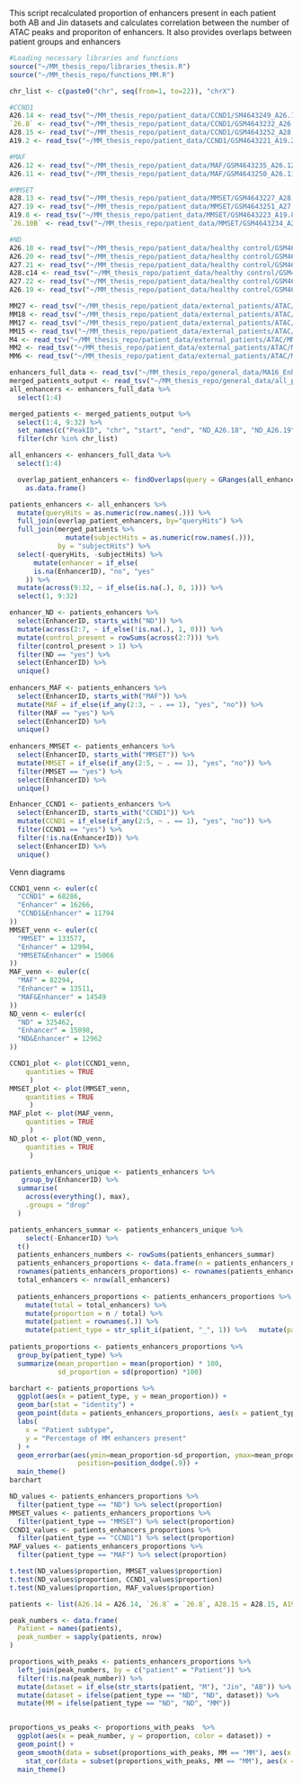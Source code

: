 This script recalculated proportion of enhancers present in each patient both AB and Jin datasets and calculates correlation between the number of ATAC peaks and proporiton of enhancers. It also provides overlaps between patient groups and enhancers 

```r
#Loading necessary libraries and functions
source("~/MM_thesis_repo/libraries_thesis.R")
source("~/MM_thesis_repo/functions_MM.R")
```

```r
chr_list <- c(paste0("chr", seq(from=1, to=22)), "chrX")
```

```r
#CCND1
A26.14 <- read_tsv("~/MM_thesis_repo/patient_data/CCND1/SM4643249_A26.14.narrowPeak.bed")
`26.8` <- read_tsv("~/MM_thesis_repo/patient_data/CCND1/GSM4643232_A26.8.narrowPeak.bed")
A28.15 <- read_tsv("~/MM_thesis_repo/patient_data/CCND1/GSM4643252_A28.15.narrowPeak.bed")
A19.2 <- read_tsv("~/MM_thesis_repo/patient_data/CCND1/GSM4643221_A19.2.narrowPeak.bed")

#MAF
A26.12 <- read_tsv("~/MM_thesis_repo/patient_data/MAF/GSM4643235_A26.12.narrowPeak.bed")
A26.11 <- read_tsv("~/MM_thesis_repo/patient_data/MAF/GSM4643250_A26.11.narrowPeak.bed")

#MMSET
A28.13 <- read_tsv("~/MM_thesis_repo/patient_data/MMSET/GSM4643227_A28.13.narrowPeak.bed")
A27.19 <- read_tsv("~/MM_thesis_repo/patient_data/MMSET/GSM4643251_A27.19.narrowPeak.bed")
A19.8 <- read_tsv("~/MM_thesis_repo/patient_data/MMSET/GSM4643223_A19.8.narrowPeak.bed")
`26.10B` <- read_tsv("~/MM_thesis_repo/patient_data/MMSET/GSM4643234_A26.10B.narrowPeak.bed")

#ND 
A26.18 <- read_tsv("~/MM_thesis_repo/patient_data/healthy control/GSM4643240_A26.18.narrowPeak.bed")
A26.20 <- read_tsv("~/MM_thesis_repo/patient_data/healthy control/GSM4643242_A26.20.narrowPeak.bed")
A27.21 <- read_tsv("~/MM_thesis_repo/patient_data/healthy control/GSM4643243_A27.21.narrowPeak.bed")
A28.c14 <- read_tsv("~/MM_thesis_repo/patient_data/healthy control/GSM4643228_A28c.14.narrowPeak.bed")
A27.22 <- read_tsv("~/MM_thesis_repo/patient_data/healthy control/GSM4643244_A27.22.narrowPeak.bed")
A26.19 <- read_tsv("~/MM_thesis_repo/patient_data/healthy control/GSM4643241_A26.19.narrowPeak.bed")

MM27 <- read_tsv("~/MM_thesis_repo/patient_data/external_patients/ATAC/MM27_peaks.bed")
MM18 <- read_tsv("~/MM_thesis_repo/patient_data/external_patients/ATAC/MM18_peaks.bed")
MM17 <- read_tsv("~/MM_thesis_repo/patient_data/external_patients/ATAC/MM17_peaks.bed")
MM15 <- read_tsv("~/MM_thesis_repo/patient_data/external_patients/ATAC/MM15_peaks.bed")
M4 <- read_tsv("~/MM_thesis_repo/patient_data/external_patients/ATAC/MM4_peaks.bed")
MM2 <- read_tsv("~/MM_thesis_repo/patient_data/external_patients/ATAC/MM2_peaks.bed")
MM6 <- read_tsv("~/MM_thesis_repo/patient_data/external_patients/ATAC/MM5_peaks.bed")
```

```r
enhancers_full_data <- read_tsv("~/MM_thesis_repo/general_data/MA16_Enhancers_final_final.txt")
merged_patients_output <- read_tsv("~/MM_thesis_repo/general_data/all_patients_merged_macs2.txt")
all_enhancers <- enhancers_full_data %>%
  select(1:4)
```

```r
merged_patients <- merged_patients_output %>%
  select(1:4, 9:32) %>%
  set_names(c("PeakID", "chr", "start", "end", "ND_A26.18", "ND_A26.19", "ND_A26.20", "ND_A27.21", "ND_A27.22", "ND_A28.c14", "MMSET_A19.8", "MMSET_A28.13", "MMSET_26.10B", "MMSET_A27.19", "CCND1_A19.2", "CCND1_26.8", "CCND1_A28.15", "CCND1_A26.14", "MAF_A26.12", "MAF_A26.11", "CCND1_MM15", "MMSET_MM17", "MMSET_MM18", "CCND1_MM27", "MMSET_MM2", "CCND1_MM3", "CCND1_M4", "CCND1_MM6")) %>%
  filter(chr %in% chr_list)

all_enhancers <- enhancers_full_data %>%
  select(1:4)
```


```r
  overlap_patient_enhancers <- findOverlaps(query = GRanges(all_enhancers), subject = GRanges(merged_patients)) %>%
    as.data.frame()

patients_enhancers <- all_enhancers %>%
  mutate(queryHits = as.numeric(row.names(.))) %>%
  full_join(overlap_patient_enhancers, by="queryHits") %>%
  full_join(merged_patients %>%
              mutate(subjectHits = as.numeric(row.names(.))), 
            by = "subjectHits") %>%
  select(-queryHits, -subjectHits) %>%
      mutate(enhancer = if_else(
      is.na(EnhancerID), "no", "yes"
    )) %>%
  mutate(across(9:32, ~ if_else(is.na(.), 0, 1))) %>%
  select(1, 9:32)

enhancer_ND <- patients_enhancers %>%
  select(EnhancerID, starts_with("ND")) %>%
  mutate(across(2:7, ~ if_else(!is.na(.), 1, 0))) %>%
  mutate(control_present = rowSums(across(2:7))) %>%
  filter(control_present > 1) %>%
  filter(ND == "yes") %>%
  select(EnhancerID) %>%
  unique()
  
enhancers_MAF <- patients_enhancers %>%
  select(EnhancerID, starts_with("MAF")) %>%
  mutate(MAF = if_else(if_any(2:3, ~ . == 1), "yes", "no")) %>%
  filter(MAF == "yes") %>%
  select(EnhancerID) %>%
  unique()
  
enhancers_MMSET <- patients_enhancers %>%
  select(EnhancerID, starts_with("MMSET")) %>%
  mutate(MMSET = if_else(if_any(2:5, ~ . == 1), "yes", "no")) %>%
  filter(MMSET == "yes") %>%
  select(EnhancerID) %>%
  unique()

Enhancer_CCND1 <- patients_enhancers %>%
  select(EnhancerID, starts_with("CCND1")) %>%
  mutate(CCND1 = if_else(if_any(2:5, ~ . == 1), "yes", "no")) %>%
  filter(CCND1 == "yes") %>%
  filter(!is.na(EnhancerID)) %>%
  select(EnhancerID) %>%
  unique()
```

Venn diagrams 
```r
CCND1_venn <- euler(c(
  "CCND1" = 68286, 
  "Enhancer" = 16266,
  "CCND1&Enhancer" = 11794
))
MMSET_venn <- euler(c(
  "MMSET" = 133577, 
  "Enhancer" = 12994,
  "MMSET&Enhancer" = 15066
))
MAF_venn <- euler(c(
  "MAF" = 82294, 
  "Enhancer" = 13511,
  "MAF&Enhancer" = 14549
))
ND_venn <- euler(c(
  "ND" = 325462, 
  "Enhancer" = 15098,
  "ND&Enhancer" = 12962
))

CCND1_plot <- plot(CCND1_venn, 
    quantities = TRUE
     )
MMSET_plot <- plot(MMSET_venn, 
    quantities = TRUE
     )
MAF_plot <- plot(MAF_venn, 
    quantities = TRUE
     )
ND_plot <- plot(ND_venn, 
    quantities = TRUE
     )
```



```r
patients_enhancers_unique <- patients_enhancers %>%
   group_by(EnhancerID) %>%
  summarise(
    across(everything(), max),
    .groups = "drop"
  )

patients_enhancers_summar <- patients_enhancers_unique %>%
    select(-EnhancerID) %>%
  t()
  patients_enhancers_numbers <- rowSums(patients_enhancers_summar)
  patients_enhancers_proportions <- data.frame(n = patients_enhancers_numbers)
  rownames(patients_enhancers_proportions) <- rownames(patients_enhancers_summar)
  total_enhancers <- nrow(all_enhancers)
  
  patients_enhancers_proportions <- patients_enhancers_proportions %>%
    mutate(total = total_enhancers) %>%
    mutate(proportion = n / total) %>%
    mutate(patient = rownames(.)) %>%
    mutate(patient_type = str_split_i(patient, "_", 1)) %>%   mutate(patient = str_split_i(patient, "_", 2)) 
  
patients_proportions <- patients_enhancers_proportions %>%
  group_by(patient_type) %>%
  summarize(mean_proportion = mean(proportion) * 100, 
            sd_proportion = sd(proportion) *100) 
```

```r
barchart <- patients_proportions %>%
  ggplot(aes(x = patient_type, y = mean_proportion)) +
  geom_bar(stat = "identity") +
  geom_point(data = patients_enhancers_proportions, aes(x = patient_type, y = proportion * 100,color = patient)) +
  labs(
    x = "Patient subtype", 
    y = "Percentage of MM enhancers present"
  ) +
  geom_errorbar(aes(ymin=mean_proportion-sd_proportion, ymax=mean_proportion+sd_proportion), width=.2,
                 position=position_dodge(.9)) +
  main_theme() 
barchart
```

```r
ND_values <- patients_enhancers_proportions %>%
  filter(patient_type == "ND") %>% select(proportion)
MMSET_values <- patients_enhancers_proportions %>%
  filter(patient_type == "MMSET") %>% select(proportion)
CCND1_values <- patients_enhancers_proportions %>%
  filter(patient_type == "CCND1") %>% select(proportion)
MAF_values <- patients_enhancers_proportions %>%
  filter(patient_type == "MAF") %>% select(proportion)

t.test(ND_values$proportion, MMSET_values$proportion)
t.test(ND_values$proportion, CCND1_values$proportion)
t.test(ND_values$proportion, MAF_values$proportion)
```

```r
patients <- list(A26.14 = A26.14, `26.8` = `26.8`, A28.15 = A28.15, A19.2 = A19.2, A26.12 = A26.12, A26.11 = A26.11, A28.13 = A28.13, A27.19 = A27.19, A19.8 = A19.8, `26.10B` = `26.10B`, MM27 = MM27, MM18 = MM18, MM17 = MM17, MM15 = MM15, M4 = M4, MM2 = MM2, MM6 = MM6, A26.18 =A26.18, A26.20 = A26.20, A27.21 = A27.21, A28.c14 = A28.c14, A27.22 = A27.22, A26.19 = A26.19)

peak_numbers <- data.frame(
  Patient = names(patients), 
  peak_number = sapply(patients, nrow)
)

proportions_with_peaks <- patients_enhancers_proportions %>%
  left_join(peak_numbers, by = c("patient" = "Patient")) %>%
  filter(!is.na(peak_number)) %>%
  mutate(dataset = if_else(str_starts(patient, "M"), "Jin", "AB")) %>%
  mutate(dataset = ifelse(patient_type == "ND", "ND", dataset)) %>%
  mutate(MM = ifelse(patient_type == "ND", "ND", "MM"))


proportions_vs_peaks <- proportions_with_peaks  %>%
  ggplot(aes(x = peak_number, y = proportion, color = dataset)) +
  geom_point() +
  geom_smooth(data = subset(proportions_with_peaks, MM == "MM"), aes(x = peak_number, y = proportion), method = "lm", inherit.aes = FALSE, se = FALSE) +
    stat_cor(data = subset(proportions_with_peaks, MM == "MM"), aes(x = peak_number, y = proportion), inherit.aes = FALSE, method = "pearson") +
  main_theme()
```

